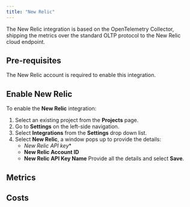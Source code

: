 ```yaml
---
title: "New Relic"
---
```


The New Relic integration is based on the OpenTelemetry Collector, shipping the metrics over the standard OLTP protocol to the New Relic cloud endpoint.

## Pre-requisites

The New Relic account is required to enable this integration.

## Enable New Relic

To enable the **New Relic** integration: 
1. Select an existing project from the **Projects** page.
2. Go to **Settings** on the left-side navigation.
3. Select **Integrations** from the **Settings** drop down list.
4. Select **New Relic**, a window pops up to provide the details: 
   - *New Relic API key**
   - **New Relic Account ID**
   - **New Relic API Key Name**
   Provide all the details and select **Save**.

## Metrics

## Costs